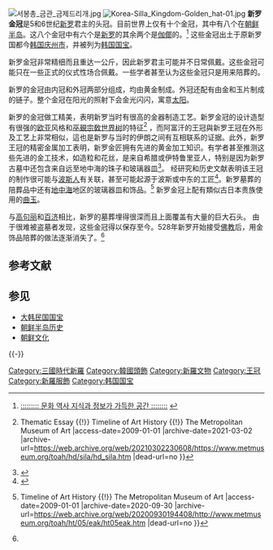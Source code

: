 [[File:서봉총_금관_금제드리개.jpg|thumb]]
[[File:Korea-Silla_Kingdom-Golden_hat-01.jpg|thumb]]
'''新罗金冠'''是5和6世纪[[新罗|新罗]]君主的头冠。目前世界上仅有十个金冠，其中有八个在[[朝鲜半岛|朝鲜半岛]]。这八个金冠中有六个是[[新罗|新罗]]的其余两个是[[伽倻|伽倻]]的。<ref>[http://www.cha.go.kr/unisearch/Uniresult_Db_View.jsp?VdkVgwKey=11,01380000,11 ::::::::: 문화 역사 지식과 정보가 가득한 공간 ::::::::<!-- Bot generated title -->] {{webarchive|url=https://web.archive.org/web/20070930201934/http://www.cha.go.kr/unisearch/Uniresult_Db_View.jsp?VdkVgwKey=11,01380000,11 |date=2007-09-30 }}</ref> 这些金冠出土于原新罗国都今[[韩国|韩国]][[庆州市|庆州市]]，并被列为[[韩国国宝|韩国国宝]]。

新罗金冠非常精细而且重达一公斤，因此新罗君主可能并不日常佩戴。这些金冠可能只在一些正式的仪式性场合佩戴。一些学者甚至认为这些金冠只是用来陪葬的。

新罗的金冠由内冠和外冠两部分组成，均由黄金制成。外冠还配有由金和玉片制成的链子。整个金冠在阳光的照射下会金光闪闪，寓意[[太阳|太阳]]。

新罗的金冠做工精美，表明新罗当时有很高的金器制造工艺。新罗金冠的设计造型有很强的[[欧亚大陆|欧亚]]风格和[[巫覡宗敎|巫覡宗敎]][[世界树|世界树]]的特征<ref name="Golden treasures">{{Cite web |url=http://www.metmuseum.org/toah/hd/sila/hd_sila.htm |title=Golden Treasures: The Royal Tombs of Silla {{!}} Thematic Essay {{!}} Timeline of Art History {{!}} The Metropolitan Museum of Art<!-- Bot generated title --> |access-date=2009-01-01 |archive-date=2021-03-02 |archive-url=https://web.archive.org/web/20210302230608/https://www.metmuseum.org/toah/hd/sila/hd_sila.htm |dead-url=no }}</ref> ，而阿富汗的王冠與新罗王冠在外形及工艺上非常相似，這也是新罗与当时的伊朗之间有互相联系的证据。此外，新罗王冠的精密金属加工表明，新罗金匠拥有先进的黄金加工知识。有学者甚至推测这些先进的金工技术，如造粒和花丝，是来自希腊或伊特鲁里亚人，特别是因为新罗古墓中还包含来自远至地中海的珠子和玻璃器皿<ref>{{cite web |title=Korea, 1–500 A.D. - Timeline of Art History |url=https://www.metmuseum.org/toah/ht/05/eak/ht05eak.htm |website=The Metropolitan Museum of Art |access-date=2021-10-09 |archive-date=2021-05-13 |archive-url=https://web.archive.org/web/20210513060043/https://www.metmuseum.org/toah/ht/05/eak/ht05eak.htm |dead-url=no }}</ref>。 经研究和历史文献表明该王冠的制作很可能与[[波斯人|波斯人]]有关联，甚至可能起源于波斯或中东的工匠<ref>{{cite web |title=1,500 Years of Contact between Korea and the Middle East |url=https://www.mei.edu/publications/1500-years-contact-between-korea-and-middle-east |publisher=Middle East Institute |access-date=2021-10-09 |archive-date=2021-12-01 |archive-url=https://web.archive.org/web/20211201181952/https://www.mei.edu/publications/1500-years-contact-between-korea-and-middle-east |dead-url=no }}</ref>。新罗墓葬的陪葬品中还有[[地中海|地中海]]地区的玻璃器皿和饰品。<ref>{{Cite web |url=http://www.metmuseum.org/toah/ht/05/eak/ht05eak.htm |title=Korea, 1–500 A.D. {{!}} Timeline of Art History {{!}} The Metropolitan Museum of Art<!-- Bot generated title --> |access-date=2009-01-01 |archive-date=2020-09-30 |archive-url=https://web.archive.org/web/20200930194408/http://www.metmuseum.org/toah/ht/05/eak/ht05eak.htm |dead-url=no }}</ref> 新罗金冠上配有類似古日本贵族使用的[[曲玉|曲玉]]。 


与[[高句丽|高句丽]]和[[百济|百济]]相比，新罗的墓葬埋得很深而且上面覆盖有大量的巨大石头。 由于很难被盗墓者发现，这些金冠得以保存至今。528年新罗开始接受[[佛教|佛教]]后，用金饰品陪葬的做法逐渐消失了。<ref name="Golden treasures" />

==参考文献==
{{Reflist}}

==参见==
*[[大韩民国国宝|大韩民国国宝]]
*[[朝鲜半岛历史|朝鲜半岛历史]]
*[[朝鲜文化|朝鲜文化]]

{{-}}
{{王冠}}

[[Category:三國時代新羅|Category:三國時代新羅]]
[[Category:韓國頭飾|Category:韓國頭飾]]
[[Category:新羅文物|Category:新羅文物]]
[[Category:王冠|Category:王冠]]
[[Category:新羅服飾|Category:新羅服飾]]
[[Category:韩国国宝|Category:韩国国宝]]